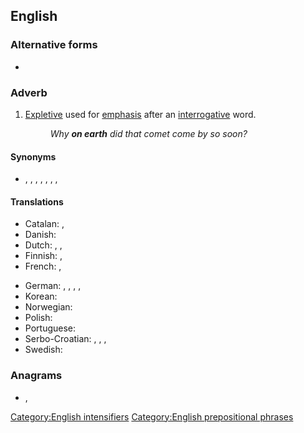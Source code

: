 ==English==

===Alternative forms===
* {{l|en|on Earth}}

===Adverb===
{{en-adv|head=[[on]] [[earth]]|-}}

# [[expletive|Expletive]] used for [[emphasis]] after an [[interrogative]] word.
#: ''Why '''on earth''' did that comet come by so soon?''

====Synonyms====
* {{sense|intensifier}} {{l|en|in God's name}}, {{l|en|in hell}}, {{l|en|in the hell}}, {{l|en|in the world}}, {{l|en|the Devil}}, {{l|en|the dickens}}, {{l|en|the heck}}, {{l|en|the hell}}

====Translations====
{{trans-top|expletive giving emphasis after interrogative word}}
* Catalan: {{t+|ca|dimonis}}, {{t+|ca|diables}}
* Danish: {{t|da|alverden|alt=i alverden}}
* Dutch: {{t|nl|in vredesnaam}}, {{t|nl|in hemelsnaam}}, {{t|nl|in godsnaam}}
* Finnish: {{t+|fi|ihme}}, {{t+|fi|kumma}}
* French: {{t+|fr|diable}}, {{t+|fr|donc}}
{{trans-mid}}
* German: {{t+|de|in Gottes Namen}}, {{t|de|in Herrgotts Namen}}, {{t|de|in aller Welt}}, {{t|de|um alles in der Welt}}, {{t|de|um Himmels willen}}
* Korean: {{t+|ko|세상에|sc=Kore}}
* Norwegian: {{t|no|i all verden}}
* Polish: {{t|pl|na Boga}}
* Portuguese: {{t+|pt|diabos}}
* Serbo-Croatian: {{t+|sh|zaboga}}, {{t|sh|pobogu}}, {{t|sh|kvragu}}, {{t+|sh|dovraga}}
* Swedish: {{t|sv|i hela världen}}
{{trans-bottom}}

===Anagrams===
* {{l|en|another}}, {{l|en|A. N. Other}}

[[Category:English intensifiers]]
[[Category:English prepositional phrases]]